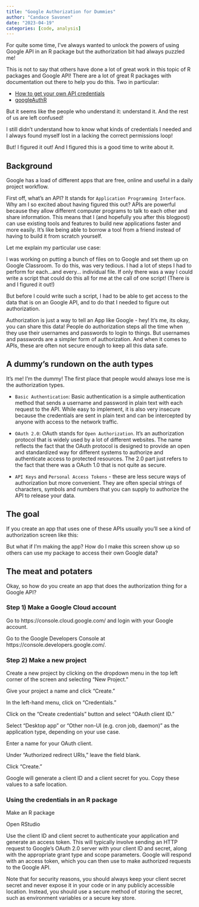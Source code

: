 ```yaml
---
title: "Google Authorization for Dummies"
author: "Candace Savonen"
date: "2023-04-19"
categories: [code, analysis]
---
```



For quite some time, I've always wanted to unlock the powers of using Google API in an R package but the authorization bit had always puzzled me! 

This is not to say that others have done a lot of great work in this topic of R packages and Google API! There are a lot of great R packages with documentation out there to help you do this. Two in particular: 

- [How to get your own API credentials](https://gargle.r-lib.org/articles/get-api-credentials.html)
- [googleAuthR](https://code.markedmondson.me/googleAuthR/)

But it seems like the people who understand it: understand it. And the rest of us are left confused!

I still didn't understand how to know what kinds of credentials I needed and I always found myself lost in a lacking the correct permissions loop! 

But! I figured it out! And I figured this is a good time to write about it. 

## Background 

Google has a load of different apps that are free, online and useful in a daily project workflow. 

First off, what's an API? It stands for `Application Programming Interface`. Why am I so excited about having figured this out? APIs are powerful because they allow different computer programs to talk to each other and share information. This means that I (and hopefully you after this blogpost) can use existing tools and features to build new applications faster and more easily. It's like being able to borrow a tool from a friend instead of having to build it from scratch yourself. 

Let me explain my particular use case: 

I was working on putting a bunch of files on to Google and set them up on Google Classroom. To do this, was very tedious. I had a lot of steps I had to perform for each...and every... individual file. If only there was a way I could write a script that could do this all for me at the call of one script! (There is and I figured it out!)

But before I could write such a script, I had to be able to get access to the data that is on an Google API, and to do that I needed to figure out authorization. 

Authorization is just a way to tell an App like Google - hey! It's me, its okay, you can share this data! People do authorization steps all the time when they use their usernames and passwords to login to things. But usernames and passwords are a simpler form of authorization. And when it comes to APIs, these are often not secure enough to keep all this data safe. 

## A dummy's rundown on the auth types

It's me! I'm the dummy! The first place that people would always lose me is the authorization types. 

- `Basic Authentication`: Basic authentication is a simple authentication method that sends a username and password in plain text with each request to the API. While easy to implement, it is also very insecure because the credentials are sent in plain text and can be intercepted by anyone with access to the network traffic.

- `OAuth 2.0`: OAuth stands for `Open Authorization`. It's an authorization protocol that is widely used by a lot of different websites. The name reflects the fact that the OAuth protocol is designed to provide an open and standardized way for different systems to authorize and authenticate access to protected resources. The 2.0 part just refers to the fact that there was a OAuth 1.0 that is not quite as secure. 

- `API Keys` and `Personal Access Tokens` - these are less secure ways of authorization but more convenient. They are often special strings of characters, symbols and numbers that you can supply to authorize the API to release your data. 

## The goal 

If you create an app that uses one of these APIs usually you'll see a kind of authorization screen like this: 

But what if I'm making the app? How do I make this screen show up so others can use my package to access their own Google data? 

## The meat and potaters

Okay, so how do you create an app that does the authorization thing for a Google API? 

### Step 1) Make a Google Cloud account

Go to https://console.cloud.google.com/ and login with your Google account. 

Go to the Google Developers Console at https://console.developers.google.com/.

### Step 2) Make a new project 

Create a new project by clicking on the dropdown menu in the top left corner of the screen and selecting "New Project."

Give your project a name and click "Create."

In the left-hand menu, click on "Credentials."

Click on the "Create credentials" button and select "OAuth client ID."

Select "Desktop app" or "Other non-UI (e.g. cron job, daemon)" as the application type, depending on your use case.

Enter a name for your OAuth client.

Under "Authorized redirect URIs," leave the field blank.

Click "Create."

Google will generate a client ID and a client secret for you. Copy these values to a safe location.

### Using the credentials in an R package 

Make an R package 

Open RStudio 

Use the client ID and client secret to authenticate your application and generate an access token. This will typically involve sending an HTTP request to Google's OAuth 2.0 server with your client ID and secret, along with the appropriate grant type and scope parameters. Google will respond with an access token, which you can then use to make authorized requests to the Google API.

Note that for security reasons, you should always keep your client secret secret and never expose it in your code or in any publicly accessible location. Instead, you should use a secure method of storing the secret, such as environment variables or a secure key store.
